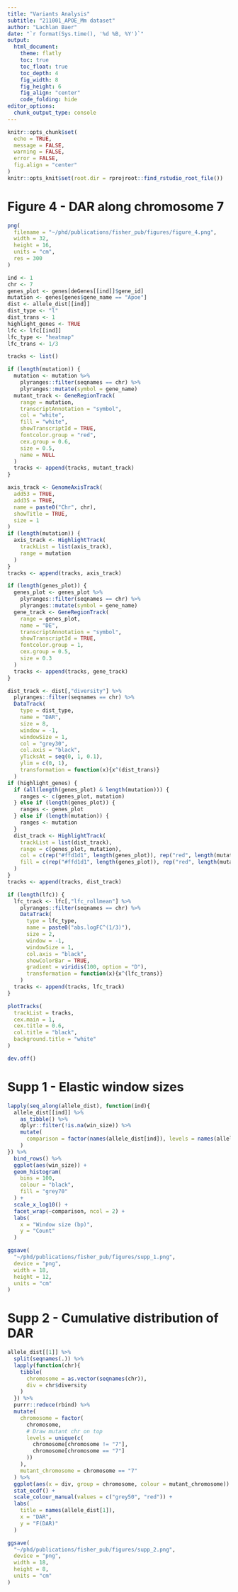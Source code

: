 ```yaml
---
title: "Variants Analysis"
subtitle: "211001_APOE_Mm dataset"
author: "Lachlan Baer"
date: "`r format(Sys.time(), '%d %B, %Y')`"
output:
  html_document:
    theme: flatly
    toc: true
    toc_float: true
    toc_depth: 4
    fig_width: 8
    fig_height: 6
    fig_align: "center"
    code_folding: hide
editor_options:
  chunk_output_type: console
---
```


```r
knitr::opts_chunk$set(
  echo = TRUE,
  message = FALSE,
  warning = FALSE,
  error = FALSE,
  fig.align = "center"
)
knitr::opts_knit$set(root.dir = rprojroot::find_rstudio_root_file())
```

# Figure 4 - DAR along chromosome 7

```r
png(
  filename = "~/phd/publications/fisher_pub/figures/figure_4.png",
  width = 32,
  height = 16,
  units = "cm",
  res = 300
)
```

```r
ind <- 1
chr <- 7
genes_plot <- genes[deGenes[[ind]]$gene_id]
mutation <- genes[genes$gene_name == "Apoe"]
dist <- allele_dist[[ind]]
dist_type <- "l"
dist_trans <- 1
highlight_genes <- TRUE
lfc <- lfc[[ind]]
lfc_type <- "heatmap"
lfc_trans <- 1/3

tracks <- list()

if (length(mutation)) {
  mutation <- mutation %>%
    plyranges::filter(seqnames == chr) %>%
    plyranges::mutate(symbol = gene_name)
  mutant_track <- GeneRegionTrack(
    range = mutation,
    transcriptAnnotation = "symbol",
    col = "white",
    fill = "white",
    showTranscriptId = TRUE,
    fontcolor.group = "red",
    cex.group = 0.6,
    size = 0.5,
    name = NULL
  )
  tracks <- append(tracks, mutant_track)
}

axis_track <- GenomeAxisTrack(
  add53 = TRUE,
  add35 = TRUE,
  name = paste0("Chr", chr),
  showTitle = TRUE,
  size = 1
)
if (length(mutation)) {
  axis_track <- HighlightTrack(
    trackList = list(axis_track),
    range = mutation
  )
}
tracks <- append(tracks, axis_track)

if (length(genes_plot)) {
  genes_plot <- genes_plot %>%
    plyranges::filter(seqnames == chr) %>%
    plyranges::mutate(symbol = gene_name)
  gene_track <- GeneRegionTrack(
    range = genes_plot,
    name = "DE",
    transcriptAnnotation = "symbol",
    showTranscriptId = TRUE,
    fontcolor.group = 1,
    cex.group = 0.5,
    size = 0.3
  )
  tracks <- append(tracks, gene_track)
}

dist_track <- dist[,"diversity"] %>%
  plyranges::filter(seqnames == chr) %>%
  DataTrack(
    type = dist_type,
    name = "DAR",
    size = 8,
    window = -1,
    windowSize = 1,
    col = "grey30",
    col.axis = "black",
    yTicksAt = seq(0, 1, 0.1),
    ylim = c(0, 1),
    transformation = function(x){x^(dist_trans)}
  )
if (highlight_genes) {
  if (all(length(genes_plot) & length(mutation))) {
    ranges <- c(genes_plot, mutation)
  } else if (length(genes_plot)) {
    ranges <- genes_plot
  } else if (length(mutation)) {
    ranges <- mutation
  }
  dist_track <- HighlightTrack(
    trackList = list(dist_track),
    range = c(genes_plot, mutation),
    col = c(rep("#ffd1d1", length(genes_plot)), rep("red", length(mutation))),
    fill = c(rep("#ffd1d1", length(genes_plot)), rep("red", length(mutation)))
  )
}
tracks <- append(tracks, dist_track)

if (length(lfc)) {
  lfc_track <- lfc[,"lfc_rollmean"] %>%
    plyranges::filter(seqnames == chr) %>%
    DataTrack(
      type = lfc_type,
      name = paste0("abs.logFC^(1/3)"),
      size = 2,
      window = -1,
      windowSize = 1,
      col.axis = "black",
      showColorBar = TRUE,
      gradient = viridis(100, option = "D"),
      transformation = function(x){x^(lfc_trans)}
    )
  tracks <- append(tracks, lfc_track)
}

plotTracks(
  trackList = tracks,
  cex.main = 1,
  cex.title = 0.6,
  col.title = "black",
  background.title = "white"
)
```

```r
dev.off()
```

# Supp 1 - Elastic window sizes

```r
lapply(seq_along(allele_dist), function(ind){
  allele_dist[[ind]] %>%
    as_tibble() %>%
    dplyr::filter(!is.na(win_size)) %>%
    mutate(
      comparison = factor(names(allele_dist[ind]), levels = names(allele_dist))
    )
}) %>%
  bind_rows() %>%
  ggplot(aes(win_size)) +
  geom_histogram(
    bins = 100,
    colour = "black",
    fill = "grey70"
  ) +
  scale_x_log10() +
  facet_wrap(~comparison, ncol = 2) +
  labs(
    x = "Window size (bp)",
    y = "Count"
  )
```

```r
ggsave(
  "~/phd/publications/fisher_pub/figures/supp_1.png",
  device = "png",
  width = 18,
  height = 12,
  units = "cm"
)
```

# Supp 2 - Cumulative distribution of DAR

```r
allele_dist[[1]] %>%
  split(seqnames(.)) %>%
  lapply(function(chr){
    tibble(
      chromosome = as.vector(seqnames(chr)),
      div = chr$diversity
    )
  }) %>%
  purrr::reduce(rbind) %>%
  mutate(
    chromosome = factor(
      chromosome,
      # Draw mutant chr on top
      levels = unique(c(
        chromosome[chromosome != "7"],
        chromosome[chromosome == "7"]
      ))
    ),
    mutant_chromosome = chromosome == "7"
  ) %>%
  ggplot(aes(x = div, group = chromosome, colour = mutant_chromosome)) +
  stat_ecdf() +
  scale_colour_manual(values = c("grey50", "red")) +
  labs(
    title = names(allele_dist[1]),
    x = "DAR",
    y = "F(DAR)"
  )
```

```r
ggsave(
  "~/phd/publications/fisher_pub/figures/supp_2.png",
  device = "png",
  width = 18,
  height = 8,
  units = "cm"
)
```